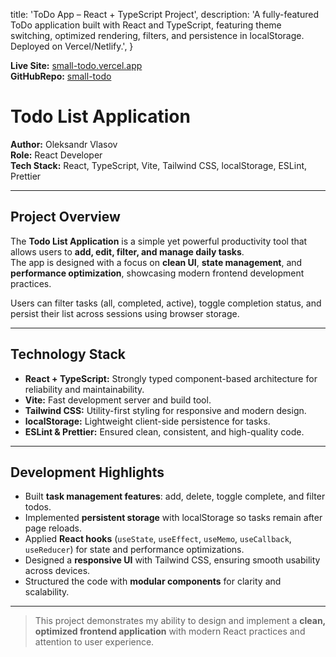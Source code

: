   title: 'ToDo App – React + TypeScript Project',
  description:
    'A fully-featured ToDo application built with React and TypeScript, featuring theme switching, optimized rendering, filters, and persistence in localStorage. Deployed on Vercel/Netlify.',
}

<Cover
  src="/projects/small-todo.png"
  alt="Small Todo Website Screenshot"
  caption=""
/>
**Live Site:** [small-todo.vercel.app](https://small-todo.vercel.app)  
**GitHubRepo:** [small-todo](https://github.com/alexvlasov182/small-todo)

# Todo List Application

**Author:** Oleksandr Vlasov  
**Role:** React Developer  
**Tech Stack:** React, TypeScript, Vite, Tailwind CSS, localStorage, ESLint, Prettier

---

## Project Overview

The **Todo List Application** is a simple yet powerful productivity tool that allows users to **add, edit, filter, and manage daily tasks**.  
The app is designed with a focus on **clean UI**, **state management**, and **performance optimization**, showcasing modern frontend development practices.  

Users can filter tasks (all, completed, active), toggle completion status, and persist their list across sessions using browser storage.  

---

## Technology Stack

- **React + TypeScript:** Strongly typed component-based architecture for reliability and maintainability.  
- **Vite:** Fast development server and build tool.  
- **Tailwind CSS:** Utility-first styling for responsive and modern design.  
- **localStorage:** Lightweight client-side persistence for tasks.  
- **ESLint & Prettier:** Ensured clean, consistent, and high-quality code.  

---

## Development Highlights

- Built **task management features**: add, delete, toggle complete, and filter todos.  
- Implemented **persistent storage** with localStorage so tasks remain after page reloads.  
- Applied **React hooks** (`useState`, `useEffect`, `useMemo`, `useCallback`, `useReducer`) for state and performance optimizations.  
- Designed a **responsive UI** with Tailwind CSS, ensuring smooth usability across devices.  
- Structured the code with **modular components** for clarity and scalability.  

---

> This project demonstrates my ability to design and implement a **clean, optimized frontend application** with modern React practices and attention to user experience.
